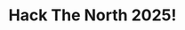---
title: 'Hack The North 2025!'
description: 'My experience at Canada’s largest hackathon'
pubDate: 'Oct 30, 2025'
heroImage: '../../assets/htn-2025.jpg'
slug: 'hack-the-north-2025'
---